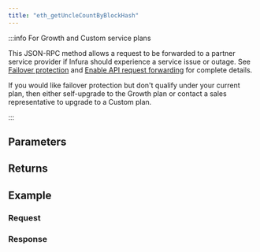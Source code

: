 ```yaml
---
title: "eth_getUncleCountByBlockHash"
---
```




<Description />

:::info For Growth and Custom service plans

This JSON-RPC method allows a request to be forwarded to a partner service provider if Infura should
experience a service issue or outage. See [Failover protection](../concepts/failover-protection.md)
and [Enable API request forwarding](../how-to/failover-protection-imp-polygon.md)
for complete details.

If you would like failover protection but don't qualify under your current plan, then either
self-upgrade to the Growth plan or contact a sales representative to upgrade to a Custom plan.

:::

## Parameters


<Params />

## Returns


<Returns />

## Example


<Example />

### Request


<Request />

### Response


<Response />
